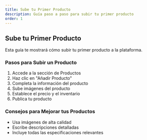 ```yaml
---
title: Sube tu Primer Producto
description: Guía paso a paso para subir tu primer producto
order: 1
---
```


## Sube tu Primer Producto

Esta guía te mostrará cómo subir tu primer producto a la plataforma.

### Pasos para Subir un Producto

1. Accede a la sección de Productos
2. Haz clic en "Añadir Producto"
3. Completa la información del producto
4. Sube imágenes del producto
5. Establece el precio y el inventario
6. Publica tu producto

### Consejos para Mejorar tus Productos

- Usa imágenes de alta calidad
- Escribe descripciones detalladas
- Incluye todas las especificaciones relevantes
